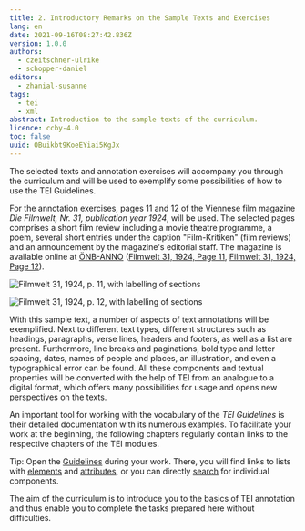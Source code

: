 ```yaml
---
title: 2. Introductory Remarks on the Sample Texts and Exercises
lang: en
date: 2021-09-16T08:27:42.836Z
version: 1.0.0
authors:
  - czeitschner-ulrike
  - schopper-daniel
editors:
  - zhanial-susanne
tags:
  - tei
  - xml
abstract: Introduction to the sample texts of the curriculum.
licence: ccby-4.0
toc: false
uuid: OBuikbt9KoeEYiai5KgJx
---
```

The selected texts and annotation exercises will accompany you through the curriculum and will be used to exemplify some possibilities of how to use the TEI Guidelines.

For the annotation exercises, pages 11 and 12 of the Viennese film magazine _Die Filmwelt, Nr. 31, publication year 1924_, will be used. The selected pages comprises a short film review including a movie theatre programme, a poem, several short entries under the caption "Film-Kritiken" (film reviews) and an announcement by the magazine's editorial staff. The magazine is available online at [ÖNB-ANNO](http://anno.onb.ac.at/) ([Filmwelt 31, 1924, Page 11](http://anno.onb.ac.at/cgi-content/annoshow-plus?call=fwt|1924|0131|00000011||jpg||45|), [Filmwelt 31, 1924, Page 12](http://anno.onb.ac.at/cgi-content/annoshow-plus?call=fwt|1924|0131|00000012||jpg||45|)).

![Filmwelt 31, 1924, p. 11, with labelling of sections](images/filmwelt_1923_31_11_annotiert.jpg)

![Filmwelt 31, 1924, p. 12, with labelling of sections](images/filmwelt_1923_31_12_annotiert.jpg)

With this sample text, a number of aspects of text annotations will be exemplified. Next to different text types, different structures such as headings, paragraphs, verse lines, headers and footers, as well as a list are present. Furthermore, line breaks and paginations, bold type and letter spacing, dates, names of people and places, an illustration, and even a typographical error can be found. All these components and textual properties will be converted with the help of TEI from an analogue to a digital format, which offers many possibilities for usage and opens new perspectives on the texts.

An important tool for working with the vocabulary of the _TEI Guidelines_ is their detailed documentation with its numerous examples. To facilitate your work at the beginning, the following chapters regularly contain links to the respective chapters of the TEI modules.

Tip: Open the [Guidelines](https://tei-c.org/guidelines/P5/) during your work. There, you will find links to lists with [elements](https://www.tei-c.org/release/doc/tei-p5-doc/en/html/REF-ELEMENTS.html) and [attributes](https://www.tei-c.org/release/doc/tei-p5-doc/en/html/REF-ATTS.html), or you can directly [search](https://tei-c.org/release/doc/tei-p5-doc/en/html/index.html) for individual components.

The aim of the curriculum is to introduce you to the basics of TEI annotation and thus enable you to complete the tasks prepared here without difficulties.